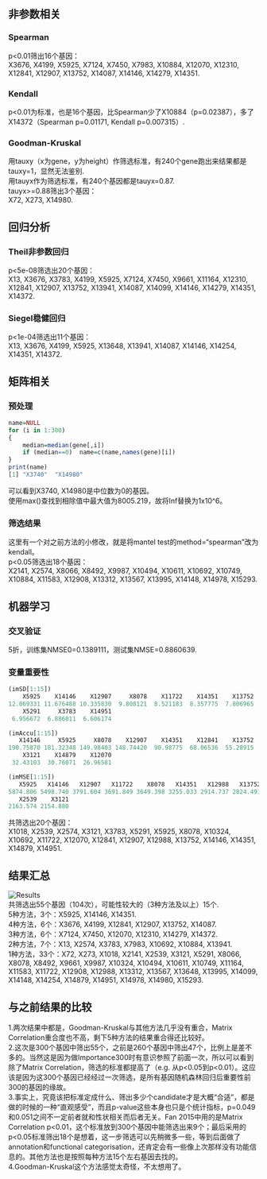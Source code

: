 ## 非参数相关
### Spearman
p<0.01筛出16个基因：  
X3676, X4199, X5925, X7124, X7450, X7983, X10884, X12070, X12310, X12841, X12907, X13752, X14087, X14146, X14279, X14351.

### Kendall
p<0.01为标准，也是16个基因，比Spearman少了X10884（p=0.02387），多了X14372（Spearman p=0.01171, Kendall p=0.007315）.

### Goodman-Kruskal
用tauxy（x为gene，y为height）作筛选标准，有240个gene跑出来结果都是tauxy=1，显然无法鉴别.  
用tauyx作为筛选标准，有240个基因都是tauyx=0.87.  
tauyx>=0.88筛出3个基因：  
X72, X273, X14980.

## 回归分析
### Theil非参数回归
p<5e-08筛选出20个基因：  
X13, X3676, X3783, X4199, X5925, X7124, X7450, X9661, X11164, X12310, X12841, X12907, X13752, X13941, X14087, X14099, X14146, X14279, X14351, X14372.

### Siegel稳健回归
p<1e-04筛选出11个基因：  
X13, X3676, X4199, X5925, X13648, X13941, X14087, X14146, X14254, X14351, X14372.

## 矩阵相关
### 预处理
```r
name=NULL
for (i in 1:300)
{
    median=median(gene[,i])
    if (median==0)  name=c(name,names(gene)[i])
}
print(name)
[1] "X3740"  "X14980"
```
可以看到X3740, X14980是中位数为0的基因。  
使用max()查找到相除值中最大值为8005.219，故将Inf替换为1x10^6。

### 筛选结果
这里有一个对之前方法的小修改，就是将mantel test的method="spearman"改为kendall。  
p<0.05筛选出18个基因：  
X2141, X2574, X8066, X8492, X9987, X10494, X10611, X10692, X10749, X10884, X11583, X12908, X13312, X13567, X13995, X14148, X14978, X15293.

## 机器学习
### 交叉验证
5折，训练集NMSE0=0.1389111，测试集NMSE=0.8860639.

### 变量重要性
```r
(imSD[1:15])
    X5925    X14146    X12907     X8078    X11722    X14351    X13752    X10324     X1018    X14879    X12988     X2574 
12.069331 11.676488 10.335830  9.808121  8.521183  8.357775  7.806965  7.702091  7.693755  7.347459  7.158967  6.976682 
    X5291     X3783    X14951 
 6.956672  6.886011  6.606174 

(imAccu[1:15])
   X14146     X5925     X8078    X12907    X14351    X12841    X13752    X12988     X5291     X1018     X2539    X10692 
190.75870 181.32348 149.98403 148.74420  90.98775  68.06536  55.28915  53.94735  50.70264  48.40562  43.74354  42.23314 
    X3121    X14879    X12070 
 32.43103  30.76071  26.96581 

(imMSE[1:15])
   X5925   X14146   X12907   X11722    X8078   X14351   X12988   X13752   X12841   X14879    X2574   X10324    X5291 
5874.806 5498.740 3791.604 3691.849 3649.398 3255.033 2914.737 2824.493 2811.747 2535.760 2399.311 2230.315 2215.577 
   X2539    X3121 
2163.574 2154.880 
```
共筛选出20个基因：  
X1018, X2539, X2574, X3121, X3783, X5291, X5925, X8078, X10324, X10692, X11722, X12070, X12841, X12907, X12988, X13752, X14146, X14351, X14879, X14951.

## 结果汇总
![Results](https://github.com/SunnyHZB/biomass/blob/master/300-candidates.jpg "结果汇总")  
共筛选出55个基因（104次），可能性较大的（3种方法及以上）15个.  
5种方法，3个：X5925, X14146, X14351.  
4种方法，6个：X3676, X4199, X12841, X12907, X13752, X14087.  
3种方法，6个：X7124, X7450, X12070, X12310, X14279, X14372.  
2种方法，7个：X13, X2574, X3783, X7983, X10692, X10884, X13941.  
1种方法，33个：X72, X273, X1018, X2141, X2539, X3121, X5291, X8066, X8078, X8492, X9661, X9987, X10324, X10494, X10611, X10749, X11164, X11583, X11722, X12908, X12988, X13312, X13567, X13648, X13995, X14099, X14148, X14254, X14879, X14951, X14978, X14980, X15293.

## 与之前结果的比较
1.两次结果中都是，Goodman-Kruskal与其他方法几乎没有重合，Matrix Correlation重合度也不高，剩下5种方法的结果重合得还比较好。  
2.这次是300个基因中筛出55个，之前是260个基因中筛出47个，比例上是差不多的。当然这是因为做Importance300时有意识参照了前面一次，所以可以看到除了Matrix Correlation，筛选的标准都提高了（e.g. 从p<0.05到p<0.01）。这应该是因为这300个基因已经经过一次筛选，是所有基因随机森林回归后重要性前300的基因的缘故。  
3.事实上，究竟该把标准定成什么、筛出多少个candidate才是大概“合适”，都是做的时候的一种“直观感受”，而且p-value这些本身也只是个统计指标，p=0.049和0.051之间不一定前者就和性状相关而后者无关。Fan 2015中用的是Matrix Correlation p<0.01，这个标准放到300个基因中能筛选出来9个；最后采用的p<0.05标准筛出18个是想着，这一步筛选可以先稍微多一些，等到后面做了annotation和functional categorisation，还肯定会有一些像上次那样没有功能信息的。其他方法也是按照每种方法15个左右基因去找的。  
4.Goodman-Kruskal这个方法感觉太奇怪，不太想用了。
